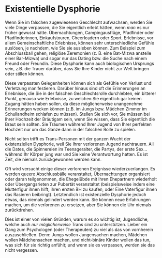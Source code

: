 
<Meta
  title="Wie sich Gender Dysphorie äußert: Existentielle Dysphorie"
  linkTitle="Existentielle Dysphorie"
  description="Ich bereue nicht die Dinge, die ich getan habe, ich bereue die Dinge, zu denen ich keine Gelegenheit hatte."
/>

<Disclaimer />

# Existentielle Dysphorie

Wenn Sie im falschen zugewiesenen Geschlecht aufwachsen, werden Sie viele Dinge verpassen, die Sie eigentlich erlebt hätten, wenn *man* es nur früher gewusst hätte. Übernachtungen, Campingausflüge, Pfadfinder oder Pfadfinderinnen, Einkaufstouren, Cheerleadern oder Sport. Erlebnisse, vor allem Gemeinschaftliche Erlebnisse, können sehr unterschiedliche Gefühle auslösen, je nachdem, wie Sie sie ausleben können. Zum Beispiel zum Abschlussball gehen, religiöse Zeremonien (z. B. eine Bat-Mizwa anstelle einer Bar-Mizwa) und sogar nur das Dating bzw. die Suche nach einem Freund oder Freundin. Diese Dysphorie kann auch biologischen Ursprungs sein, z.B. die Trauer darüber, dass Sie Ihre Kinder nicht zur Welt bringen oder stillen können.

Diese verpassten Gelegenheiten können sich als Gefühle von Verlust und Verletzung manifestieren. Darüber hinaus sind oft die Erinnerungen an Erlebnisse, die Sie in der falschen Geschlechtsrolle durchlebten, ein bitterer Punkt, genauso wie Erlebnisse, zu welchen Sie eigentlich gar keinen Zugang hätten haben sollen, da diese möglicherweise unangenehme Erinnerungen wecken können (z.B. im Jungs bzw. Mädchen Zimmer im Schullandheim schlafen zu müssen). Stellen Sie sich vor, Sie müssen bei Ihrer Hochzeit der Bräutigam sein, wenn Sie wissen, dass Sie eigentlich die Braut sein sollten. Sie Träumen während Ihrer Jugend von Ihrer perfekten Hochzeit nur um das Ganze dann in der falschen Rolle zu spielen.

Nicht selten trifft es Trans-Personen mit der ganzen Wucht der existenziellen Dysphorie, weil Sie Ihrer verlorenen Jugend nachtrauern. All die Dates, die Spinnereien im Teenageralter, die Partys, der erste Sex… während Ihr Körper jung war und Sie keine Verantwortung hatten. Es ist Zeit, die niemals zurückgewonnen werden kann.

Oft wird versucht einige dieser verlorenen Ereignisse wiederzuerlangen. Es werden queere Abschlussbälle veranstaltet, Übernachtungen organisiert oder daran teilgenommen, die Ehegelübde mit Ihren Ehepartnern wiederholt oder Übergangsrieten zur Pubertät veranstaltet (beispielsweise indem eine Mutterfigur ihnen hilft, ihren ersten BH zu kaufen, oder Eine Vaterfigur ihnen das Rasieren beibringt). Letztendlich ist existenzielle Dysphorie jedoch etwas, das niemals gelindert werden kann. Sie können neue Erfahrungen machen, um die verlorenen zu ersetzen, aber Sie können die Uhr niemals zurückdrehen.

Dies ist einer von vielen Gründen, warum es so wichtig ist, Jugendliche, welche auch *nur möglicherweise* Trans sind zu unterstützen. Lieber ein Gang zum Psychologen (oder Therapeuten) zu viel als das von vornherein auszuschließen. Denn: Jungs wollen Jungensachen machen, Mädchen wollen Mädchensachen machen, und nicht-binäre Kinder wollen das tun, was sich für sie richtig anfühlt; und wenn sie es verpassen, werden sie das nicht vergessen.
